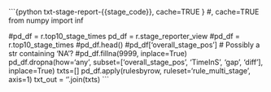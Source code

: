 ```{python txt-stage-report-{{stage_code}}, cache=TRUE }
#, cache=TRUE
from numpy import inf

#pd_df = r.top10_stage_times
pd_df = r.stage_reporter_view
#pd_df = r.top10_stage_times
#pd_df.head()
#pd_df['overall_stage_pos'] # Possibly a str containing 'NA'?
#pd_df.fillna(9999, inplace=True)
pd_df.dropna(how='any', subset=['overall_stage_pos', 'TimeInS', 'gap', 'diff'], inplace=True)
txts=[]
pd_df.apply(rulesbyrow, ruleset='rule_multi_stage', axis=1)
txt_out = '\n\n'.join(txts)
```